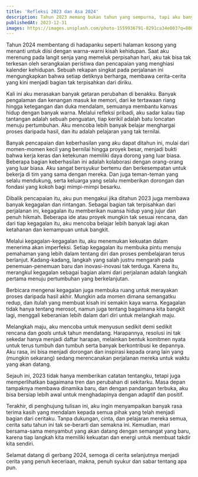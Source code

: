 ```yaml
---
title: 'Refleksi 2023 dan Asa 2024'
description: Tahun 2023 memang bukan tahun yang sempurna, tapi aku banyak belajar ditahun ini.
publishedAt: 2023-12-31
images: https://images.unsplash.com/photo-1559936791-8291ca34e003?q=80&w=3270&auto=format&fit=crop&ixlib=rb-4.0.3&ixid=M3wxMjA3fDB8MHxwaG90by1wYWdlfHx8fGVufDB8fHx8fA%3D%3D
---
```


Tahun 2024 membentang di hadapanku seperti halaman kosong yang menanti untuk diisi dengan warna-warni kisah kehidupan. Saat aku merenung pada langit senja yang memeluk perpisahan hari, aku tak bisa tak terkesan oleh serangkaian peristiwa dan pencapaian yang menghiasi kalender kehidupan. Sebuah rekapan singkat pada perjalanan ini mengungkapkan bahwa setiap detiknya berharga, membawa cerita-cerita yang kini menjadi bagian tak terpisahkan dari diriku.

Kali ini aku merasakan banyak getaran perubahan di benakku. Banyak pengalaman dan kenangan masuk ke memori, dari ke tertawaan riang hingga ketegangan dan duka mendalam, semuanya membantu kanvas hidup dengan banyak warna. Melalui refleksi pribadi, aku sadar kalau tiap tantangan adalah sebuah penguatan, tiap kerikil adalah batu loncatan menuju pertumbuhan. Aku mencoba lebih banyak belajar menghargai proses daripada hasil, dan itu adalah pelajaran yang tak ternilai.

Banyak pencapaian dan keberhasilan yang aku dapat ditahun ini, mulai dari momen-momen kecil yang bernilai hingga proyek besar, menjadi bukti bahwa kerja keras dan ketekunan memiliki daya dorong yang luar biasa. Beberapa bagian keberhasilan ini adalah kolaborasi dengan orang-orang yang luar biasa. Aku sangat bersyukur bertemu dan berkesempatan untuk bekerja di tim yang sama dengan mereka. Dan juga teman-teman yang selalu mendukung, serta keluarga yang selalu memberikan dorongan dan fondasi yang kokoh bagi mimpi-mimpi besarku.

Dibalik pencapaian itu, aku pun mengakui jika ditahun 2023 juga membawa banyak kegagalan dan rintangan. Sebagai bagian tak terpisahkan dari perjalanan ini, kegagalan itu memberikan nuansa hidup yang jujur dan penuh hikmah. Beberapa ide atau proyek mungkin tak sesuai rencana, dan dari tiap kegagalan itu, aku mencoba belajar lebih banyak lagi akan ketahanan dan kemampuan untuk bangkit.

Melalui kegagalan-kegagalan itu, aku menemukan kekuatan dalam menerima akan imperfeksi. Setiap kegagalan itu membuka pintu menuju pemahaman yang lebih dalam tentang diri dan proses pembelajaran terus berlanjut. Kadang-kadang, langkah yang salah justru mengarah pada penemuan-penemuan baru dan inovasi-inovasi tak terduga. Karena itu, merangkul kegagalan sebagai bagian alami dari perjalanan adalah langkah pertama menuju pertumbuhan yang berkelanjutan.

Berbicara mengenai kegagalan juga membuka ruang untuk merayakan proses daripada hasil akhir. Mungkin ada momen dimana semangatku redup, dan itulah yang membuat kisah ini semakin kaya warna. Kegagalan tidak hanya tentang merosot, namun juga tentang bagaimana kita bangkit lagi, menggali keberanian lebih dalam dari diri untuk melangkah maju.

Melangkah maju, aku mencoba untuk menyusun sedikit demi sedikit rencana dan _goals_ untuk tahun mendatang. Harapannya, resolusi ini tak sekedar hanya menjadi daftar harapan, melainkan bentuk komitmen nyata untuk terus tumbuh dan tumbuh serta banyak berkontribusi ke depannya. Aku rasa, ini bisa menjadi dorongan dan inspirasi kepada orang lain yang (mungkin sekarang) sedang merencanakan perjalanan mereka untuk waktu yang akan datang.

Sejauh ini, 2023 tidak hanya memberikan catatan tentangku, tetapi juga memperlihatkan bagaimana tren dan perubahan di sekitarku. Masa depan tampaknya membawa dinamika baru, dan dengan pandangan terbuka, aku bisa bersiap lebih awal untuk menghadapinya dengan adaptif dan positif.

Terakhir, di penghujung tulisan ini, aku ingin menyampaikan banyak rasa terima kasih yang mendalam kepada semua pihak yang telah menjadi bagian dari ceritaku. Tanpa dukungan, cinta, dan pelajaran mereka semua, cerita satu tahun ini tak se-berarti dan semakna ini. Kemudian, mari bersama-sama menyambut yang akan datang dengan semangat yang baru, karena tiap langkah kita memiliki kekuatan dan energi untuk membuat takdir kita sendiri.

Selamat datang di gerbang 2024, semoga di cerita selanjutnya menjadi cerita yang penuh keceriaan, makna, penuh syukur dan sabar tentang apa pun.
